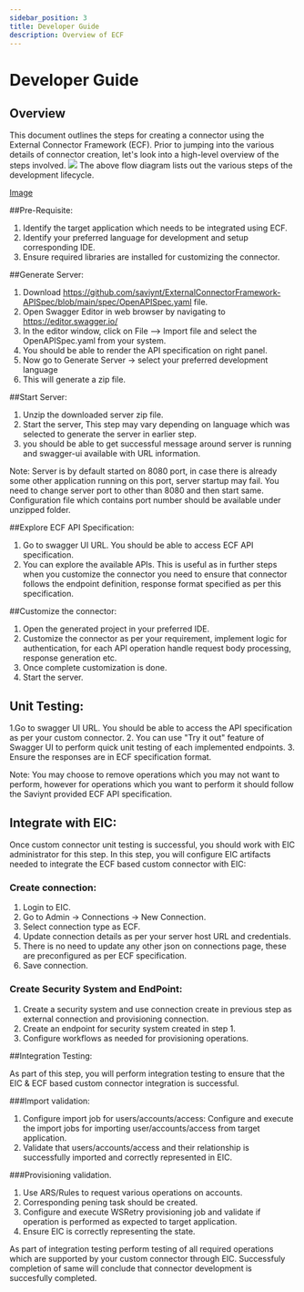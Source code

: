 ```yaml
---
sidebar_position: 3
title: Developer Guide
description: Overview of ECF
---
```

# Developer Guide

## Overview
This document outlines the steps for creating a connector using the External Connector Framework (ECF). Prior to jumping into the various details of connector creation, let's look into a high-level overview of the steps involved.
![](../../../../static/img/DeveloperFlow.PNG)
The above flow diagram lists out the various steps of the development lifecycle.


[Image](/static/Saviynt_logo_Nav.svg)

##Pre-Requisite:

1.	Identify the target application which needs to be integrated using ECF.
2.	Identify your preferred language for development and setup corresponding IDE.
3.	Ensure required libraries are installed for customizing the connector.

##Generate Server:

1.	Download https://github.com/saviynt/ExternalConnectorFramework-APISpec/blob/main/spec/OpenAPISpec.yaml file.
2.	Open Swagger Editor in web browser by navigating to https://editor.swagger.io/
3.	In the editor window, click on File --> Import file and select the OpenAPISpec.yaml from your system.
4.	You should be able to render the API specification on right panel.
5.	Now go to Generate Server -> select your preferred development language
6.	This will generate a zip file.

##Start Server:

1.	Unzip the downloaded server zip file.
2.	Start the server, This step may vary depending on language which was selected to generate the server in earlier step. 
3.	you should be able to get successful message around server is running and swagger-ui available with URL information.

Note: Server is by default started on 8080 port, in case there is already some other application running on this port, server startup may fail. You need to change server port to other than 8080 and then start same. Configuration file which contains port number should be available under unzipped folder.

##Explore ECF API Specification:

1.	Go to swagger UI URL. You should be able to access ECF API specification.
2.	You can explore the available APIs. This is useful as in further steps when you customize the connector you need to ensure that connector follows the endpoint definition, response format specified as per this specification.

##Customize the connector:

1. Open the generated project in your preferred IDE.
2. Customize the connector as per your requirement, implement logic for authentication, for each API operation handle request body processing, response generation etc.
3. Once complete customization is done.
4. Start the server.

## Unit Testing:

1.Go to swagger UI URL. You should be able to access the API specification as per your custom connector.
2. You can use "Try it out" feature of Swagger UI to perform quick unit testing of each implemented endpoints. 
3. Ensure the responses are in ECF specification format.

Note: You may choose to remove operations which you may not want to perform, however for operations which you want to perform it should follow the Saviynt provided ECF API specification.

## Integrate with EIC:

Once custom connector unit testing is successful, you should work with EIC administrator for this step. In this step, you will configure EIC artifacts needed to integrate the ECF based custom connector with EIC:

### Create connection:
1. Login to EIC.
2. Go to Admin -> Connections -> New Connection.
3. Select connection type as ECF.
4. Update connection details as per your server host URL and credentials.
5. There is no need to update any other json on connections page, these are preconfigured as per ECF specification.
6. Save connection.

### Create Security System and EndPoint:
1. Create a security system and use connection create in previous step as external connection and provisioning connection.
2. Create an endpoint for security system created in step 1.
3. Configure workflows as needed for provisioning operations.

##Integration Testing:

As part of this step, you will perform integration testing to ensure that the EIC & ECF based custom connector integration is successful.

###Import validation:
1. Configure import job for users/accounts/access: Configure and execute the import jobs for importing user/accounts/access from target application.
2. Validate that users/accounts/access and their relationship is successfully imported and correctly represented in EIC.

###Provisioning validation.
1. Use ARS/Rules to request various operations on accounts. 
2. Corresponding pening task should be created.
3. Configure and execute WSRetry provisioning job and validate if operation is performed as expected to target application.
4. Ensure EIC is correctly representing the state.

As part of integration testing perform testing of all required operations which are supported by your custom connector through EIC. Successfuly completion of same will conclude that connector development is succesfully completed.
